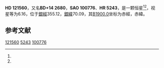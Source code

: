 {{Starbox begin
| name = HD 121560
}}
{{Starbox observe
| epoch = [[J2000.0|J2000.0]]
| constell = {{星座名待查}}<ref name=SIMBAD>{{cite web
 | url=http://simbad.u-strasbg.fr/simbad/sim-id?Ident=HR+5243
 | title=Pulsating variable Star
 | publisher=Centre de Données astronomiques de Strasbourg
 | work=SIMBAD
 | accessdate=2012-07-13
 | archive-date=2016-03-18
 | archive-url=https://web.archive.org/web/20160318101308/http://simbad.u-strasbg.fr/simbad/sim-id?Ident=HR+5243
 | dead-url=no
 }}</ref><ref name=DATA>{{cite web
 | url=http://vizier.u-strasbg.fr/viz-bin/VizieR-5?-out.add=.&-source=5050&-corr=PK=HR&-out.max=9999&HR=5243
 | title=VizieR Detailed Page
 | accessdate=2012-07-13
 | archive-date=2016-03-05
 | archive-url=https://web.archive.org/web/20160305012838/http://vizier.u-strasbg.fr/viz-bin/VizieR-5?-out.add=.&-source=5050&-corr=PK=HR&-out.max=9999&HR=5243
 | dead-url=no
 }}</ref>
| 星官 = 
| ra = {{RA|13|55|50}}<ref name=SIMBAD /><ref name=DATA />
| dec = {{DEC|+14|3|23}}<ref name=SIMBAD /><ref name=DATA />
| appmag_v = 6.16<ref name=SIMBAD /><ref name=DATA />
}}
{{Starbox character
| class = F6V<ref name=SIMBAD /><ref name=DATA />
| b-v = 0.5<ref name=SIMBAD /><ref name=DATA />
| u-b = -0.08<ref name=SIMBAD /><ref name=DATA />
| r-i = <ref name=SIMBAD /><ref name=DATA />
| variable = 
}}
{{Starbox astrometry
| radial_v = -0.08
| prop_mo_ra = -13
| parallax = 
| p_error = 
}}
{{Starbox catalog
| names =BD+14 2680，[[SAO星表|SAO]] 100776，[[HD星表|HD]] 121560，[[HR星表|HR]] 5243}}
{{Starbox reference |Simbad=HR+5243}}
{{Starbox end}}

'''HD 121560'''，又名'''BD+14 2680'''，'''SAO 100776'''、'''HR 5243'''，是一颗恒星<ref name=SIMBAD /><ref name=DATA />，视星等为6.16，位于[[銀道座標系|銀經]]355.12，[[銀道座標系|銀緯]]70.09，其[[B1900.0|B1900.0]]坐标为赤經{{RA|13|51|0.8}}，赤緯{{DEC|+14|70.09|47}}。

== 参考文献 ==
{{reflist}}

{{star-stub}}

[[Category:HD和HDE天體|121560]]
[[Category:HR天體|5243]]
[[Category:SAO天體|100776]]